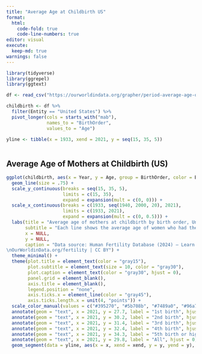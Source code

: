 ```yaml
---
title: "Average Age at Childbirth US"
format: 
  html:
    code-fold: true
    code-line-numbers: true
editor: visual
execute:
  keep-md: true
warnings: false
---
```



```r
library(tidyverse)
library(ggrepel)
library(ggtext)
```


```r
df <- read_csv("https://ourworldindata.org/grapher/period-average-age-of-mothers-birth-order.csv?v=1&csvType=full&useColumnShortNames=true")

childbirth <- df %>% 
  filter(Entity == "United States") %>% 
  pivot_longer(cols = starts_with("mab"),
               names_to = "BirthOrder",
               values_to = "Age")

yline <- tibble(x = 1933, xend = 2021, y = seq(15, 35, 5))
  

```

## Average Age of Mothers at Childbirth (US)

```r
ggplot(childbirth, aes(x = Year, y = Age, group = BirthOrder, color = BirthOrder)) +
  geom_line(size = .75) +
  scale_y_continuous(breaks = seq(15, 35, 5),
                     limits = c(15, 35),
                     expand = expansion(mult = c(0, 0))) +
  scale_x_continuous(breaks = c(1933, seq(1940, 2000, 20), 2021),
                     limits = c(1933, 2021),
                     expand = expansion(mult = c(0, 0.5))) +
  labs(title = "Average age of mothers at childbirth by birth order, United States", 
       subtitle = "Each line shows the average age of women who had their first child, second child, third child, or higher in a given year.",
       x = NULL,
       y = NULL,
       caption = "Data source: Human Fertility Database (2024) – Learn more about this data
\nOurWorldinData.org/fertility | CC BY") +
  theme_minimal() +
  theme(plot.title = element_text(color = "gray15"),
        plot.subtitle = element_text(size = 10, color = "gray30"),
        plot.caption = element_text(color = "gray30", hjust = 0),
        panel.grid = element_blank(),
        axis.title = element_blank(),
        legend.position = "none",
        axis.ticks.x = element_line(color = "gray45"),
        axis.ticks.length.x = unit(4, "points")) +
  scale_color_manual(values = c("#395270", "#5b708b", "#7489a0", "#96a7ba", "#b2c1d3", "#c97353")) +
  annotate(geom = "text", x = 2021, y = 27.7, label = "1st birth", hjust = 0, color = "#395270", size = 3) +
  annotate(geom = "text", x = 2021, y = 30.2, label = "2nd birth", hjust = 0, color = "#5b708b", size = 3) +
  annotate(geom = "text", x = 2021, y = 31.4, label = "3rd birth", hjust = 0, color = "#7489a0", size = 3) +
  annotate(geom = "text", x = 2021, y = 32.4, label = "4th birth", hjust = 0, color = "#96a7ba", size = 3) +
  annotate(geom = "text", x = 2021, y = 34.3, label = "5th birth or higher", hjust = 0, color = "#b2c1d3", size = 3) +
  annotate(geom = "text", x = 2021, y = 29.8, label = "All", hjust = 0, color = "#c97353", size = 3) +
  geom_segment(data = yline, aes(x = x, xend = xend, y = y, yend = y), color = "lightgray", lty = 2, inherit.aes = FALSE)
  
```

